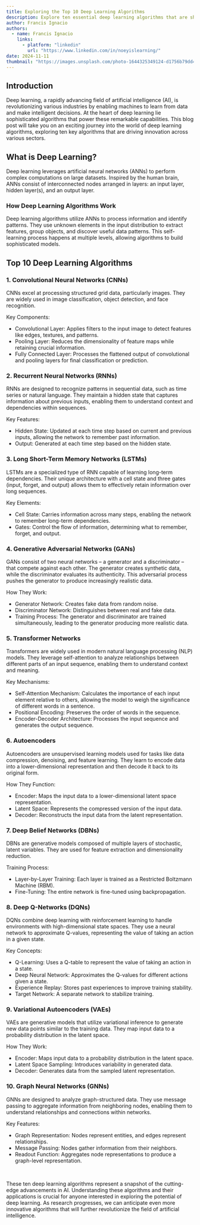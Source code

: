 ```yaml
---
title: Exploring the Top 10 Deep Learning Algorithms
description: Explore ten essential deep learning algorithms that are shaping the future of artificial intelligence. Examine how these algorithms work and highlights their practical applications across industries.
author: Francis Ignacio
authors:
  - name: Francis Ignacio
    links:
      - platform: "linkedin"
        url: "https://www.linkedin.com/in/noeyislearning/"
date: 2024-11-11
thumbnail: "https://images.unsplash.com/photo-1644325349124-d1756b79dd42"
---
```


## Introduction

Deep learning, a rapidly advancing field of artificial intelligence (AI), is revolutionizing various industries by enabling machines to learn from data and make intelligent decisions. At the heart of deep learning lie sophisticated algorithms that power these remarkable capabilities. This blog post will take you on an exciting journey into the world of deep learning algorithms, exploring ten key algorithms that are driving innovation across various sectors.

## What is Deep Learning?

Deep learning leverages artificial neural networks (ANNs) to perform complex computations on large datasets. Inspired by the human brain, ANNs consist of interconnected nodes arranged in layers: an input layer, hidden layer(s), and an output layer.

### How Deep Learning Algorithms Work

Deep learning algorithms utilize ANNs to process information and identify patterns. They use unknown elements in the input distribution to extract features, group objects, and discover useful data patterns. This self-learning process happens at multiple levels, allowing algorithms to build sophisticated models.

## Top 10 Deep Learning Algorithms

### 1. Convolutional Neural Networks (CNNs)

CNNs excel at processing structured grid data, particularly images. They are widely used in image classification, object detection, and face recognition.

Key Components:

- Convolutional Layer: Applies filters to the input image to detect features like edges, textures, and patterns.
- Pooling Layer: Reduces the dimensionality of feature maps while retaining crucial information.
- Fully Connected Layer: Processes the flattened output of convolutional and pooling layers for final classification or prediction.

### 2. Recurrent Neural Networks (RNNs)

RNNs are designed to recognize patterns in sequential data, such as time series or natural language. They maintain a hidden state that captures information about previous inputs, enabling them to understand context and dependencies within sequences.

Key Features:

- Hidden State: Updated at each time step based on current and previous inputs, allowing the network to remember past information.
- Output: Generated at each time step based on the hidden state.

### 3. Long Short-Term Memory Networks (LSTMs)

LSTMs are a specialized type of RNN capable of learning long-term dependencies. Their unique architecture with a cell state and three gates (input, forget, and output) allows them to effectively retain information over long sequences.

Key Elements:

- Cell State: Carries information across many steps, enabling the network to remember long-term dependencies.
- Gates: Control the flow of information, determining what to remember, forget, and output.

### 4. Generative Adversarial Networks (GANs)

GANs consist of two neural networks – a generator and a discriminator – that compete against each other. The generator creates synthetic data, while the discriminator evaluates its authenticity. This adversarial process pushes the generator to produce increasingly realistic data.

How They Work:

- Generator Network: Creates fake data from random noise.
- Discriminator Network: Distinguishes between real and fake data.
- Training Process: The generator and discriminator are trained simultaneously, leading to the generator producing more realistic data.

### 5. Transformer Networks

Transformers are widely used in modern natural language processing (NLP) models. They leverage self-attention to analyze relationships between different parts of an input sequence, enabling them to understand context and meaning.

Key Mechanisms:

- Self-Attention Mechanism: Calculates the importance of each input element relative to others, allowing the model to weigh the significance of different words in a sentence.
- Positional Encoding: Preserves the order of words in the sequence.
- Encoder-Decoder Architecture: Processes the input sequence and generates the output sequence.

### 6. Autoencoders

Autoencoders are unsupervised learning models used for tasks like data compression, denoising, and feature learning. They learn to encode data into a lower-dimensional representation and then decode it back to its original form.

How They Function:

- Encoder: Maps the input data to a lower-dimensional latent space representation.
- Latent Space: Represents the compressed version of the input data.
- Decoder: Reconstructs the input data from the latent representation.

### 7. Deep Belief Networks (DBNs)

DBNs are generative models composed of multiple layers of stochastic, latent variables. They are used for feature extraction and dimensionality reduction.

Training Process:

- Layer-by-Layer Training: Each layer is trained as a Restricted Boltzmann Machine (RBM).
- Fine-Tuning: The entire network is fine-tuned using backpropagation.

### 8. Deep Q-Networks (DQNs)

DQNs combine deep learning with reinforcement learning to handle environments with high-dimensional state spaces. They use a neural network to approximate Q-values, representing the value of taking an action in a given state.

Key Concepts:

- Q-Learning: Uses a Q-table to represent the value of taking an action in a state.
- Deep Neural Network: Approximates the Q-values for different actions given a state.
- Experience Replay: Stores past experiences to improve training stability.
- Target Network: A separate network to stabilize training.

### 9. Variational Autoencoders (VAEs)

VAEs are generative models that utilize variational inference to generate new data points similar to the training data. They map input data to a probability distribution in the latent space.

How They Work:

- Encoder: Maps input data to a probability distribution in the latent space.
- Latent Space Sampling: Introduces variability in generated data.
- Decoder: Generates data from the sampled latent representation.

### 10. Graph Neural Networks (GNNs)

GNNs are designed to analyze graph-structured data. They use message passing to aggregate information from neighboring nodes, enabling them to understand relationships and connections within networks.

Key Features:

- Graph Representation: Nodes represent entities, and edges represent relationships.
- Message Passing: Nodes gather information from their neighbors.
- Readout Function: Aggregates node representations to produce a graph-level representation.

<br />

These ten deep learning algorithms represent a snapshot of the cutting-edge advancements in AI. Understanding these algorithms and their applications is crucial for anyone interested in exploring the potential of deep learning. As research progresses, we can anticipate even more innovative algorithms that will further revolutionize the field of artificial intelligence.
